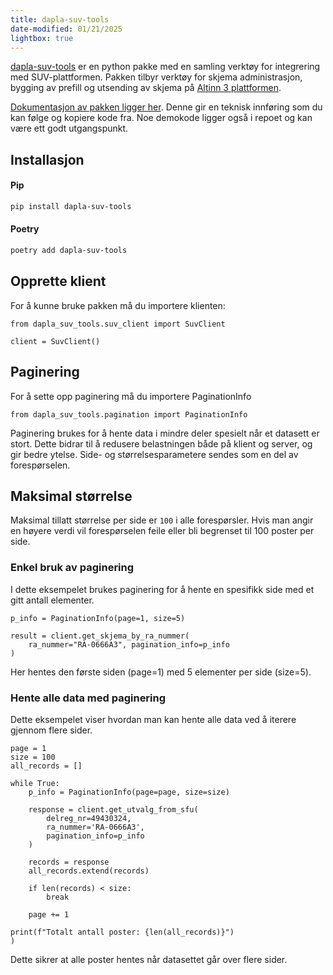 ```yaml
---
title: dapla-suv-tools
date-modified: 01/21/2025
lightbox: true
---
```



[dapla-suv-tools](https://pypi.org/project/dapla-suv-tools/) er en python pakke med en samling verktøy for integrering med SUV-plattformen. Pakken tilbyr verktøy for skjema administrasjon, bygging av prefill og utsending av skjema på [Altinn 3 plattformen](https://docs.altinn.studio/nb/community/about/).

[Dokumentasjon av pakken ligger her](https://suvtools.docs.ssb.no/). Denne gir en teknisk innføring som du kan følge og kopiere kode fra. Noe demokode ligger også i repoet og kan være ett godt utgangspunkt.

## Installasjon

#### Pip

```.bash
pip install dapla-suv-tools
```

#### Poetry

```.bash
poetry add dapla-suv-tools
```

## Opprette klient
For å kunne bruke pakken må du importere klienten:

```.python
from dapla_suv_tools.suv_client import SuvClient

client = SuvClient()
```

## Paginering
For å sette opp paginering må du importere PaginationInfo

```.python
from dapla_suv_tools.pagination import PaginationInfo
```

Paginering brukes for å hente data i mindre deler spesielt når et datasett er stort. Dette bidrar til å redusere belastningen både på klient og server, og gir bedre ytelse. Side- og størrelsesparametere sendes som en del av forespørselen.

::: {.callout-warning}
## Maksimal størrelse

Maksimal tillatt størrelse per side er `100` i alle forespørsler. Hvis man angir en høyere verdi vil forespørselen feile eller bli begrenset til 100 poster per side.
:::

### Enkel bruk av paginering
I dette eksempelet brukes paginering for å hente en spesifikk side med et gitt antall elementer. 

```.python
p_info = PaginationInfo(page=1, size=5)

result = client.get_skjema_by_ra_nummer(
    ra_nummer="RA-0666A3", pagination_info=p_info
)
```

Her hentes den første siden (page=1) med 5 elementer per side (size=5).

### Hente alle data med paginering
Dette eksempelet viser hvordan man kan hente alle data ved å iterere gjennom flere sider.

```.python
page = 1
size = 100
all_records = []

while True:
    p_info = PaginationInfo(page=page, size=size)
    
    response = client.get_utvalg_from_sfu(
        delreg_nr=49430324,
        ra_nummer='RA-0666A3',
        pagination_info=p_info
    )
    
    records = response
    all_records.extend(records)
    
    if len(records) < size:
        break
    
    page += 1

print(f"Totalt antall poster: {len(all_records)}")
)
```

Dette sikrer at alle poster hentes når datasettet går over flere sider.

